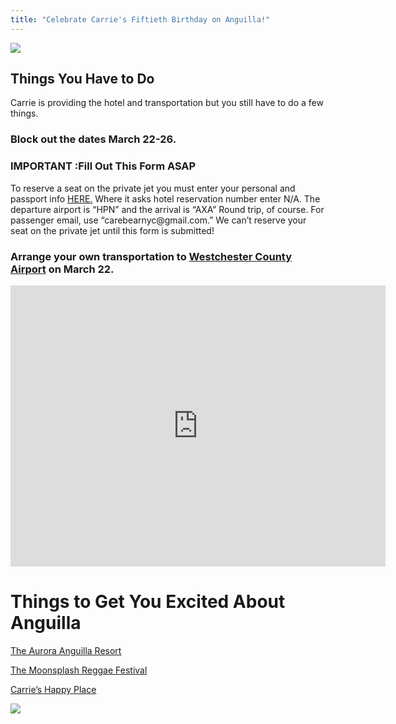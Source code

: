 ```yaml
---
title: "Celebrate Carrie's Fiftieth Birthday on Anguilla!"
---
```


![](img/carrie_swing.JPG)

## Things You Have to Do

Carrie is providing the hotel and transportation but you still have to do a few things.

### Block out the dates March 22-26.

### IMPORTANT :Fill Out This Form ASAP

To reserve a seat on the private jet you must enter your personal and passport info [HERE.](https://anguillareservations.wufoo.com/forms/zm5y9yy13jy0yr/ "Link to air transport reservation form.") Where it asks hotel reservation number enter N/A. The departure airport is "HPN" and the arrival is "AXA" Round trip, of course. For passenger email, use "carebearnyc\@gmail.com." We can't reserve your seat on the private jet until this form is submitted!

### Arrange your own transportation to [Westchester County Airport](https://maps.app.goo.gl/Xz9H3jVXMwtV3DuD7) on March 22.

<iframe src="https://www.google.com/maps/embed?pb=!1m18!1m12!1m3!1d3008.030016627815!2d-73.71124438765236!3d41.06833651560409!2m3!1f0!2f0!3f0!3m2!1i1024!2i768!4f13.1!3m3!1m2!1s0x89c296296fab9575%3A0xcd43076ea23fc96d!2sWestchester%20County%20Airport!5e0!3m2!1sen!2sus!4v1702658459762!5m2!1sen!2sus" width="600" height="450" style="border:0;" allowfullscreen loading="lazy" referrerpolicy="no-referrer-when-downgrade">

</iframe>

# Things to Get You Excited About Anguilla

[The Aurora Anguilla Resort](https://www.auroraanguilla.com/)

[The Moonsplash Reggae Festival](https://www.bankiebanx.net/moonsplash)

[Carrie's Happy Place](https://sunshineshack.net/)

[![](img/sunshine_shack.jpg)](https://sunshineshack.net/about/)
